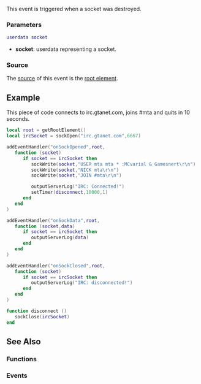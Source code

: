 <pageclass class="#AA7592" subcaption="Sockets Module"></pageclass>

{{ModuleFunction|Sockets}}
This event is triggered when a socket was destroyed.

===Parameters===
<syntaxhighlight lang="lua">
userdata socket
</syntaxhighlight> 

* '''socket''': userdata representing a socket.

===Source===
The [[/event_system#Event_source.md|source]] of this event is the [[/root element.md|root element]].

==Example==
This piece of code connects to irc.gtanet.com, joins #mta and quits in 10 seconds.
<syntaxhighlight lang="lua">
local root = getRootElement()
local ircSocket = sockOpen("irc.gtanet.com",6667)

addEventHandler("onSockOpened",root,
   function (socket)
      if socket == ircSocket then
         sockWrite(socket,"USER mta mta * :MCvarial & Gamesnert\r\n")
         sockWrite(socket,"NICK mta\r\n")
         sockWrite(socket,"JOIN #mta\r\n")

         outputServerLog("IRC: Connected!")
         setTimer(disconnect,10000,1)
      end
   end
)

addEventHandler("onSockData",root,
   function (socket,data)
      if socket == ircSocket then
         outputServerLog(data)
      end
   end
)

addEventHandler("onSockClosed",root,
   function (socket)
      if socket == ircSocket then
         outputServerLog("IRC: disconnected!")
      end
   end
)

function disconnect ()
   sockClose(ircSocket)
end
</syntaxhighlight>

==See Also==
===Functions===
{{Modules/Sockets/Functions}}

===Events===
{{Modules/Sockets/Events}}